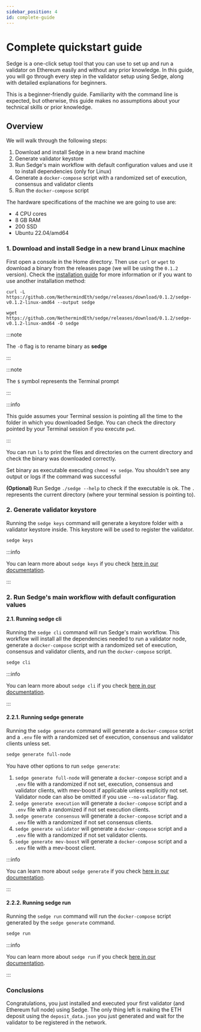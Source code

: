```yaml
---
sidebar_position: 4
id: complete-guide
---
```





# Complete quickstart guide

Sedge is a one-click setup tool that you can use to set up and run a validator on Ethereum easily and without any prior knowledge. In this guide, you will go through every step in the validator setup using Sedge, along with detailed explanations for beginners.

This is a beginner-friendly guide. Familiarity with the command line is expected, but otherwise, this guide makes no assumptions about your technical skills or prior knowledge.

## Overview

We will walk through the following steps:

1. Download and install Sedge in a new brand machine
2. Generate validator keystore
3. Run Sedge's main workflow with default configuration values and use it to install dependencies (only for Linux)
4. Generate a `docker-compose` script with a randomized set of execution, consensus and validator clients
5. Run the `docker-compose` script

The hardware specifications of the machine we are going to use are:

- 4 CPU cores
- 8 GB RAM
- 200 SSD
- Ubuntu 22.04/amd64

### 1. Download and install Sedge in a new brand Linux machine

First open a console in the Home directory. Then use `curl` or `wget` to download a binary from the releases page (we will be using the `0.1.2` version). Check the [installation guide](install-guide) for more information or if you want to use another installation method:

<Tabs groupId="download-cmds">
  <TabItem value="curl" label="curl">

  ```
  curl -L https://github.com/NethermindEth/sedge/releases/download/0.1.2/sedge-v0.1.2-linux-amd64 --output sedge
  ```

  </TabItem>
  <TabItem value="wget" label="wget">

  ```
  wget https://github.com/NethermindEth/sedge/releases/download/0.1.2/sedge-v0.1.2-linux-amd64 -O sedge
  ```

  </TabItem>
</Tabs>


:::note

The `-O` flag is to rename binary as __sedge__

:::

:::note

The `$` symbol represents the Terminal prompt

:::

:::info

This guide assumes your Terminal session is pointing all the time to the folder in which you downloaded Sedge. You can check the directory pointed by your Terminal session if you execute `pwd`.

:::

You can run `ls` to print the files and directories on the current directory and check the binary was downloaded correctly.

<!-- The following screenshot summarizes the above steps. Not important content was hidden so you can focus on the essential parts.

![download-and-ls](/img/download-sedge.png) -->

Set binary as executable executing `chmod +x sedge`. You shouldn't see any output or logs if the command was successful

**(Optional)** Run Sedge `./sedge --help` to check if the executable is ok. The `.` represents the current directory (where your terminal session is pointing to).

<!-- ![chmod-help](/img/chmod-and-help.png) -->

### 2. Generate validator keystore

Running the `sedge keys` command will generate a keystore folder with a validator keystore inside. This keystore will be used to register the validator.

```bash
sedge keys
```

:::info

You can learn more about `sedge keys` if you check [here in our documentation](/docs/commands/keys).

:::

### 2. Run Sedge's main workflow with default configuration values

#### 2.1. Running sedge cli

Running the `sedge cli` command will run Sedge's main workflow. This workflow will install all the dependencies needed to run a validator node, generate a `docker-compose` script with a randomized set of execution, consensus and validator clients, and run the `docker-compose` script.

```bash
sedge cli
```

:::info

You can learn more about `sedge cli` if you check [here in our documentation](/docs/commands/cli).

:::

#### 2.2.1. Running sedge generate

Running the `sedge generate` command will generate a `docker-compose` script and a `.env` file with a randomized set of
execution, consensus and validator clients unless set.

```bash
sedge generate full-node
```

You have other options to run `sedge generate`:
1. `sedge generate full-node` will generate a `docker-compose` script and a `.env` file with a randomized if not set,
execution, consensus and validator clients, with mev-boost if applicable unless explicitly not set. Validator node
can also be omitted if you use `--no-validator` flag.
2. `sedge generate execution` will generate a `docker-compose` script and a `.env` file with a randomized if not set
execution clients.
3. `sedge generate consensus` will generate a `docker-compose` script and a `.env` file with a randomized if not set
consensus clients.
4. `sedge generate validator` will generate a `docker-compose` script and a `.env` file with a randomized if not set
validator clients.
5. `sedge generate mev-boost` will generate a `docker-compose` script and a `.env` file with a mev-boost client.

:::info

You can learn more about `sedge generate` if you check [here in our documentation](/docs/commands/generate).

:::

#### 2.2.2. Running sedge run

Running the `sedge run` command will run the `docker-compose` script generated by the `sedge generate` command.

```bash
sedge run
```

:::info

You can learn more about `sedge run` if you check [here in our documentation](/docs/commands/run).

:::

### Conclusions

Congratulations, you just installed and executed your first validator (and Ethereum full node) using Sedge. The only thing left is making the ETH deposit using the `deposit_data.json` you just generated and wait for the validator to be registered in the network.
